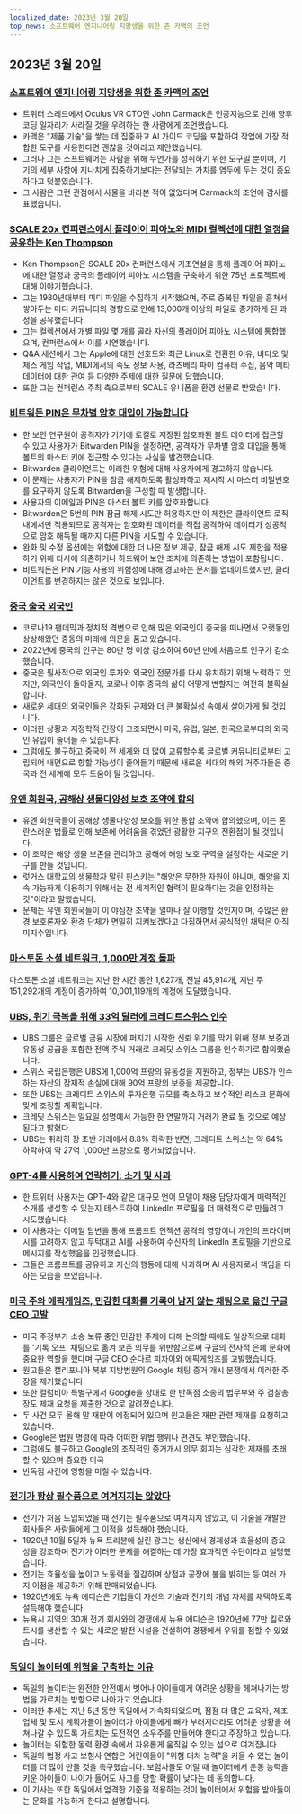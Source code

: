 ```yaml
---
localized_date: 2023년 3월 20일
top_news: 소프트웨어 엔지니어링 지망생을 위한 존 카맥의 조언
---
```




<CallToAction />

<Steps>

## 2023년 3월 20일

### [소프트웨어 엔지니어링 지망생을 위한 존 카맥의 조언](https://twitter.com/ID_AA_Carmack/status/1637087219591659520?ref=hackernewsgpt.com)

- 트위터 스레드에서 Oculus VR CTO인 John Carmack은 인공지능으로 인해 향후 코딩 일자리가 사라질 것을 우려하는 한 사람에게 조언했습니다.
- 카맥은 "제품 기술"을 쌓는 데 집중하고 AI 가이드 코딩을 포함하여 작업에 가장 적합한 도구를 사용한다면 괜찮을 것이라고 제안했습니다.
- 그러나 그는 소프트웨어는 사람을 위해 무언가를 성취하기 위한 도구일 뿐이며, 기기의 세부 사항에 지나치게 집중하기보다는 전달되는 가치를 염두에 두는 것이 중요하다고 덧붙였습니다.
- 그 사람은 그런 관점에서 사물을 바라본 적이 없었다며 Carmack의 조언에 감사를 표했습니다.

### [SCALE 20x 컨퍼런스에서 플레이어 피아노와 MIDI 컬렉션에 대한 열정을 공유하는 Ken Thompson](https://www.youtube.com/watch?v=kaandEt_pKw&ref=hackernewsgpt.com)

- Ken Thompson은 SCALE 20x 컨퍼런스에서 기조연설을 통해 플레이어 피아노에 대한 열정과 궁극의 플레이어 피아노 시스템을 구축하기 위한 75년 프로젝트에 대해 이야기했습니다.
- 그는 1980년대부터 미디 파일을 수집하기 시작했으며, 주로 중복된 파일을 훔쳐서 쌓아두는 미디 커뮤니티의 경향으로 인해 13,000개 이상의 파일로 증가하게 된 과정을 공유했습니다.
- 그는 컬렉션에서 개별 파일 몇 개를 골라 자신의 플레이어 피아노 시스템에 통합했으며, 컨퍼런스에서 이를 시연했습니다.
- Q&A 세션에서 그는 Apple에 대한 선호도와 최근 Linux로 전환한 이유, 비디오 및 체스 게임 작업, MIDI에서의 속도 정보 사용, 라즈베리 파이 컴퓨터 수집, 음악 메타데이터에 대한 관여 등 다양한 주제에 대한 질문에 답했습니다.
- 또한 그는 컨퍼런스 주최 측으로부터 SCALE 유니폼을 환영 선물로 받았습니다.

### [비트워든 PIN은 무차별 암호 대입이 가능합니다](https://ambiso.github.io/bitwarden-pin/?ref=hackernewsgpt.com)

- 한 보안 연구원이 공격자가 기기에 로컬로 저장된 암호화된 볼트 데이터에 접근할 수 있고 사용자가 Bitwarden PIN을 설정하면, 공격자가 무차별 암호 대입을 통해 볼트의 마스터 키에 접근할 수 있다는 사실을 발견했습니다.
- Bitwarden 클라이언트는 이러한 위험에 대해 사용자에게 경고하지 않습니다.
- 이 문제는 사용자가 PIN을 잠금 해제하도록 활성화하고 재시작 시 마스터 비밀번호를 요구하지 않도록 Bitwarden을 구성할 때 발생합니다.
- 사용자의 이메일과 PIN은 마스터 볼트 키를 암호화합니다.
- Bitwarden은 5번의 PIN 잠금 해제 시도만 허용하지만 이 제한은 클라이언트 로직 내에서만 적용되므로 공격자는 암호화된 데이터를 직접 공격하여 데이터가 성공적으로 암호 해독될 때까지 다른 PIN을 시도할 수 있습니다.
- 완화 및 수정 옵션에는 위험에 대한 더 나은 정보 제공, 잠금 해제 시도 제한을 적용하기 위해 타사에 의존하거나 하드웨어 보안 조치에 의존하는 방법이 포함됩니다.
- 비트워든은 PIN 기능 사용의 위험성에 대해 경고하는 문서를 업데이트했지만, 클라이언트를 변경하지는 않은 것으로 보입니다.

### [중국 출국 외국인](https://www.persuasion.community/p/leaving-china?ref=hackernewsgpt.com)

- 코로나19 팬데믹과 정치적 격변으로 인해 많은 외국인이 중국을 떠나면서 오랫동안 상상해왔던 중동의 미래에 의문을 품고 있습니다.
- 2022년에 중국의 인구는 80만 명 이상 감소하여 60년 만에 처음으로 인구가 감소했습니다.
- 중국은 필사적으로 외국인 투자와 외국인 전문가를 다시 유치하기 위해 노력하고 있지만, 외국인이 돌아올지, 코로나 이후 중국의 삶이 어떻게 변할지는 여전히 불확실합니다.
- 새로운 세대의 외국인들은 강화된 규제와 더 큰 불확실성 속에서 살아가게 될 것입니다.
- 이러한 상황과 지정학적 긴장이 고조되면서 미국, 유럽, 일본, 한국으로부터의 외국인 유입이 줄어들 수 있습니다.
- 그럼에도 불구하고 중국이 전 세계와 더 많이 교류할수록 글로벌 커뮤니티로부터 고립되어 내면으로 향할 가능성이 줄어들기 때문에 새로운 세대의 해외 거주자들은 중국과 전 세계에 모두 도움이 될 것입니다.

### [유엔 회원국, 공해상 생물다양성 보호 조약에 합의](https://apnews.com/article/un-oceans-biodiversity-treaty-0b024fa07e8c1947236d8b8491ebf92c?ref=hackernewsgpt.com)

- 유엔 회원국들이 공해상 생물다양성 보호를 위한 통합 조약에 합의했으며, 이는 혼란스러운 법률로 인해 보존에 어려움을 겪었던 광활한 지구의 전환점이 될 것입니다.
- 이 조약은 해양 생물 보존을 관리하고 공해에 해양 보호 구역을 설정하는 새로운 기구를 만들 것입니다.
- 럿거스 대학교의 생물학자 말린 핀스키는 "해양은 무한한 자원이 아니며, 해양을 지속 가능하게 이용하기 위해서는 전 세계적인 협력이 필요하다는 것을 인정하는 것"이라고 말했습니다.
- 문제는 유엔 회원국들이 이 야심찬 조약을 얼마나 잘 이행할 것인지이며, 수많은 환경 보호론자와 환경 단체가 면밀히 지켜보겠다고 다짐하면서 공식적인 채택은 아직 미지수입니다.

### [마스토돈 소셜 네트워크, 1,000만 계정 돌파](https://mastodon.social/@mastodonusercount/110051957865629817?ref=hackernewsgpt.com)

마스토돈 소셜 네트워크는 지난 한 시간 동안 1,627개, 전날 45,914개, 지난 주 151,292개의 계정이 증가하여 10,001,119개의 계정에 도달했습니다.

### [UBS, 위기 극복을 위해 33억 달러에 크레디트스위스 인수](https://www.bloomberg.com/news/articles/2023-03-19/ubs-agrees-to-buy-credit-suisse-in-historic-deal-to-end-crisis?ref=hackernewsgpt.com)

- UBS 그룹은 글로벌 금융 시장에 퍼지기 시작한 신뢰 위기를 막기 위해 정부 보증과 유동성 공급을 포함한 전액 주식 거래로 크레딧 스위스 그룹을 인수하기로 합의했습니다.
- 스위스 국립은행은 UBS에 1,000억 프랑의 유동성을 지원하고, 정부는 UBS가 인수하는 자산의 잠재적 손실에 대해 90억 프랑의 보증을 제공합니다.
- 또한 UBS는 크레디트 스위스의 투자은행 규모를 축소하고 보수적인 리스크 문화에 맞게 조정할 계획입니다.
- 크레딧 스위스는 일요일 성명에서 가능한 한 연말까지 거래가 완료 될 것으로 예상된다고 밝혔다.
- UBS는 취리히 장 초반 거래에서 8.8% 하락한 반면, 크레디트 스위스는 약 64% 하락하여 약 27억 1,000만 프랑으로 평가되었습니다.

### [GPT-4를 사용하여 연락하기: 소개 및 사과](https://twitter.com/brdskggs/status/1637114268876144640?ref=hackernewsgpt.com)

- 한 트위터 사용자는 GPT-4와 같은 대규모 언어 모델이 채용 담당자에게 매력적인 소개를 생성할 수 있는지 테스트하여 LinkedIn 프로필을 더 매력적으로 만들려고 시도했습니다.
- 이 사용자는 이메일 답변을 통해 프롬프트 인젝션 공격의 영향이나 개인의 프라이버시를 고려하지 않고 무턱대고 AI를 사용하여 수신자의 LinkedIn 프로필을 기반으로 메시지를 작성했음을 인정했습니다.
- 그들은 프롬프트를 공유하고 자신의 행동에 대해 사과하며 AI 사용자로서 책임을 다하는 모습을 보였습니다.

### [미국 주와 에픽게임즈, 민감한 대화를 기록이 남지 않는 채팅으로 옮긴 구글 CEO 고발](http://www.fosspatents.com/2023/03/us-states-epic-games-others-accuse.html?ref=hackernewsgpt.com)

- 미국 주정부가 소송 보류 중인 민감한 주제에 대해 논의할 때에도 일상적으로 대화를 '기록 오프' 채팅으로 옮겨 보존 의무를 위반함으로써 구글의 전사적 은폐 문화에 중요한 역할을 했다며 구글 CEO 순다르 피차이와 에픽게임즈를 고발했습니다.
- 원고들은 캘리포니아 북부 지방법원의 Google 채팅 증거 개시 분쟁에서 이러한 주장을 제기했습니다.
- 또한 컬럼비아 특별구에서 Google을 상대로 한 반독점 소송의 법무부와 주 검찰총장도 제재 요청을 제출한 것으로 알려졌습니다.
- 두 사건 모두 올해 말 재판이 예정되어 있으며 원고들은 재판 관련 제재를 요청하고 있습니다.
- Google은 법원 명령에 따라 어떠한 위법 행위나 편견도 부인했습니다.
- 그럼에도 불구하고 Google의 조직적인 증거개시 의무 회피는 심각한 제재를 초래할 수 있으며 중요한 미국
- 반독점 사건에 영향을 미칠 수 있습니다.

### [전기가 항상 필수품으로 여겨지지는 않았다](https://www.smithsonianmag.com/smart-news/people-had-to-be-convinced-of-the-usefulness-of-electricity-21221094/?ref=hackernewsgpt.com)

- 전기가 처음 도입되었을 때 전기는 필수품으로 여겨지지 않았고, 이 기술을 개발한 회사들은 사람들에게 그 이점을 설득해야 했습니다.
- 1920년 10월 5일자 뉴욕 트리뷴에 실린 광고는 생산에서 경제성과 효율성의 중요성을 강조하며 전기가 이러한 문제를 해결하는 데 가장 효과적인 수단이라고 설명했습니다.
- 전기는 효율성을 높이고 노동력을 절감하며 상점과 공장에 불을 밝히는 등 여러 가지 이점을 제공하기 위해 판매되었습니다.
- 1920년에도 뉴욕 에디슨은 기업들이 자신의 기술과 전기의 개념 자체를 채택하도록 설득해야 했습니다.
- 뉴욕시 지역의 30개 전기 회사와의 경쟁에서 뉴욕 에디슨은 1920년에 77만 킬로와트시를 생산할 수 있는 새로운 발전 시설을 건설하여 경쟁에서 우위를 점할 수 있었습니다.

### [독일이 놀이터에 위험을 구축하는 이유](https://www.theguardian.com/world/2021/oct/24/why-germany-is-building-risk-into-its-playgrounds?ref=hackernewsgpt.com)

- 독일의 놀이터는 완전한 안전에서 벗어나 아이들에게 어려운 상황을 헤쳐나가는 방법을 가르치는 방향으로 나아가고 있습니다.
- 이러한 추세는 지난 5년 동안 독일에서 가속화되었으며, 점점 더 많은 교육자, 제조업체 및 도시 계획가들이 놀이터가 아이들에게 뼈가 부러지더라도 어려운 상황을 헤쳐나갈 수 있도록 가르치는 도전적인 소우주를 만들어야 한다고 주장하고 있습니다.
- 놀이터는 위험한 동력 환경 속에서 자유롭게 움직일 수 있는 섬으로 여겨집니다.
- 독일의 법정 사고 보험사 연합은 어린이들이 "위험 대처 능력"을 키울 수 있는 놀이터를 더 많이 만들 것을 촉구했습니다. 보험사들도 어릴 때 놀이터에서 운동 능력을 키운 아이들이 나이가 들어도 사고를 당할 확률이 낮다는 데 동의합니다.
- 이 기사는 또한 독일에서 엄격한 기준을 적용하는 것이 놀이터에서 위험을 받아들이는 문화를 가능하게 한다고 설명합니다.

</Steps>

